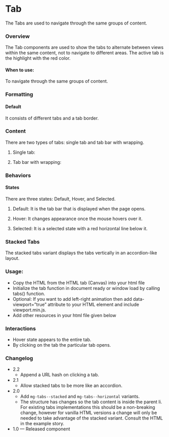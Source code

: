 
<Meta of={TabStories} />

# Tab

The Tabs are used to navigate through the same groups of content.

### Overview

The Tab components are used to show the tabs to alternate between views within the same content, not to navigate to different areas. The active tab is the highlight with the red color.

#### When to use:

To navigate through the same groups of content.

### Formatting

#### Default

It consists of different tabs and a tab border.

### Content

There are two types of tabs: single tab and tab bar with wrapping.

1. Single tab:

2. Tab bar with wrapping:

### Behaviors

#### States

There are three states: Default, Hover, and Selected.

1. Default: It is the tab bar that is displayed when the page opens.

2. Hover: It changes appearance once the mouse hovers over it.

3. Selected: It is a selected state with a red horizontal line below it.

<Canvas>
  <Story of={TabStories.Tabs} />
</Canvas>

### Stacked Tabs

The stacked tabs variant displays the tabs vertically in an accordion-like layout.

### Usage:

* Copy the HTML from the HTML tab (Canvas) into your html file
* Initialize the tab function in document ready or window load by calling tabs() function.
* Optional: If you want to add left-right animation then add data-viewport=”true” attribute to your HTML element and include viewport.min.js.
* Add other resources in your html file given below

### Interactions

* Hover state appears to the entire tab.
* By clicking on the tab the particular tab opens.

### Changelog

- 2.2
  - Append a URL hash on clicking a tab.
- 2.1
  - Allow stacked tabs to be more like an accordion.
- 2.0 
  - Add `mg-tabs--stacked` and `mg-tabs--horizontal` variants.
  - The structure has changes so the tab content is inside the parent li. For existing tabs implementations this should be a non-breaking change, however for vanilla HTML versions a change will only be needed to take advantage of the stacked variant. Consult the HTML in the example story.
- 1.0 — Released component
